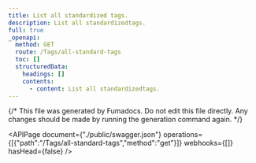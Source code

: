```yaml
---
title: List all standardized tags.
description: List all standardizedtags.
full: true
_openapi:
  method: GET
  route: /Tags/all-standard-tags
  toc: []
  structuredData:
    headings: []
    contents:
      - content: List all standardizedtags.
---
```


{/* This file was generated by Fumadocs.
Do not edit this file directly. Any changes should be made by running the generation command again. */}

<APIPage document={"./public/swagger.json"} operations={[{"path":"/Tags/all-standard-tags","method":"get"}]} webhooks={[]} hasHead={false} />